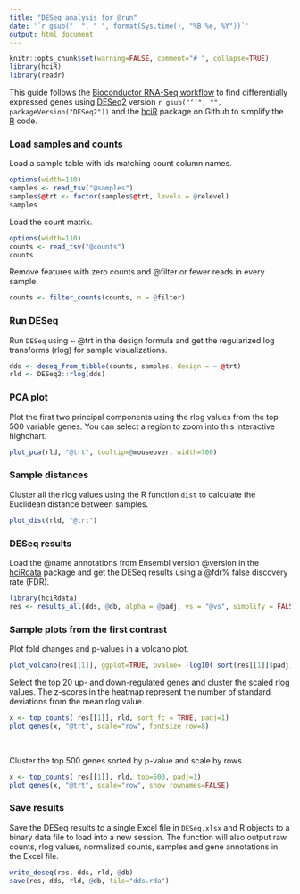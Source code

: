 ```yaml
---
title: "DESeq analysis for @run"
date: '`r gsub("  ", " ", format(Sys.time(), "%B %e, %Y"))`'
output: html_document
---
```


```r
knitr::opts_chunk$set(warning=FALSE, comment="# ", collapse=TRUE)
library(hciR)
library(readr)
```

This guide follows the [Bioconductor RNA-Seq workflow] to find differentially expressed
genes using [DESeq2] version `r gsub("‘’", "", packageVersion("DESeq2"))` and the
[hciR] package on Github to simplify the [R] code.

### Load samples and counts

Load a sample table with ids matching count column names.

```r
options(width=110)
samples <- read_tsv("@samples")
samples$@trt <- factor(samples$@trt, levels = @relevel)
samples
```

Load the count matrix.

```r
options(width=110)
counts <- read_tsv("@counts")
counts
```

Remove features with zero counts and @filter or fewer reads in every sample.

```r
counts <- filter_counts(counts, n = @filter)
```

### Run DESeq

Run `DESeq` using ~ @trt in the design formula and get the regularized log
transforms (rlog) for sample visualizations.

```r
dds <- deseq_from_tibble(counts, samples, design = ~ @trt)
rld <- DESeq2::rlog(dds)
```

### PCA plot

Plot the first two principal components using the rlog values from the top 500
variable genes.  You can select a region to zoom into this interactive highchart.

```r
plot_pca(rld, "@trt", tooltip=@mouseover, width=700)
```

### Sample distances

Cluster all the rlog values using the R function `dist` to calculate the Euclidean
distance between samples.

```r
plot_dist(rld, "@trt")
```

### DESeq results


Load the @name annotations from Ensembl version @version in the [hciRdata] package
and get the DESeq results using a @fdr% false discovery rate (FDR).

```r
library(hciRdata)
res <- results_all(dds, @db, alpha = @padj, vs = "@vs", simplify = FALSE)
```

### Sample plots from the first contrast

Plot fold changes and p-values in a volcano plot.

```r
plot_volcano(res[[1]], ggplot=TRUE, pvalue= -log10( sort(res[[1]]$padj)[20]))
```

Select the top 20 up- and down-regulated genes and cluster the scaled rlog values. The z-scores in the
heatmap represent the number of standard deviations from the mean rlog value.

```r
x <- top_counts( res[[1]], rld, sort_fc = TRUE, padj=1)
plot_genes(x, "@trt", scale="row", fontsize_row=8)
```
<br>

Cluster the top 500 genes sorted by p-value and scale by rows.

```r
x <- top_counts( res[[1]], rld, top=500, padj=1)
plot_genes(x, "@trt", scale="row", show_rownames=FALSE)
```

### Save results

Save the DESeq results to a single Excel file in `DESeq.xlsx` and R objects to a
binary data file to load into a new session. The  function will also output raw
counts, rlog values, normalized counts, samples and gene annotations in the
Excel file.

```r
write_deseq(res, dds, rld, @db)
save(res, dds, rld, @db, file="dds.rda")
```
<br>

[Bioconductor RNA-Seq workflow]: http://www.bioconductor.org/help/workflows/rnaseqGene
[DESeq2]: http://www.bioconductor.org/packages/release/bioc/html/DESeq2.html
[hciR]: https://github.com/HuntsmanCancerInstitute/hciR
[hciRdata]: https://github.com/HuntsmanCancerInstitute/hciRdata
[R]: https://www.r-project.org
